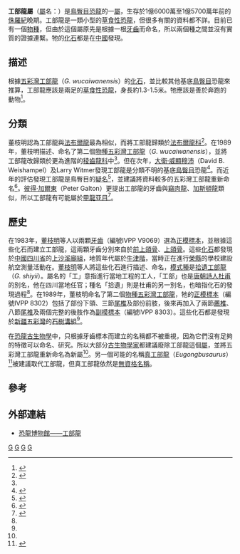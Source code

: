 {{Automatic Taxobox
| taxon = Gongbusaurus
| fossil_range = [[侏羅紀|侏羅紀]]後期, {{Fossil range|160|157}}
| image = Gongbusaurus wucaiwanensis.png
| image_caption = 「五彩灣工部龍」的頭骨化石
| authority = [[董枝明|Dong]] ''et al.'', 1983
| type_species = '''拾遺工部龍<br />''Gongbusaurus shiyii'''''
| type_species_authority = Dong, Zhou, & Zhang, 1983

}}

'''工部龍屬'''（[[屬|屬]]名：{{lang|la|''Gongbusaurus''}}）是[[鳥臀目|鳥臀目]][[恐龍|恐龍]]的一[[屬|屬]]，生存於1億6000萬至1億5700萬年前的[[侏羅紀|侏羅紀]]晚期。工部龍是一類小型的[[草食性|草食性]][[恐龍|恐龍]]，但很多有關的資料都不詳。目前已有一個[[物種|物種]]，但由於這個屬原先是根據一根[[牙齒|牙齒]]而命名，所以兩個種之間並沒有實質的證據連繫。牠的[[化石|化石]]都是在[[中國|中國]]發現。

==描述== 
根據[[五彩灣工部龍|五彩灣工部龍]]（''G. wucaiwanensis''）的[[化石|化石]]，並比較其他基底[[鳥臀目|鳥臀目]]恐龍來推算，工部龍應該是兩足的[[草食性|草食性]][[恐龍|恐龍]]，身長約1.3-1.5米。牠應該是善於奔跑的動物<ref name=DZ89>{{cite journal |author=Dong Zhiming |year=1989 |title=On a small ornithopod (''Gongbusaurus wucaiwanensis'' sp. nov.) from Kelamaili, Junggar Basin, Xinjiang, China |journal=Vertebrata PalAsiatica |volume=27 |issue=2 |pages=140-146}}</ref>。

==分類==
董枝明認為工部龍與[[法布爾龍|法布爾龍]]最為相似，而將工部龍歸類於[[法布爾龍科|法布爾龍科]]<ref name=DZZ83>{{cite journal |author=Dong Zhiming |coauthors=Zhou Shiwu; and Zhang Zicheng |year=1983 |title=Dinosaurs from the Jurassic of Sichuan |journal=Palaeontologica Sinica, New Series C |volume=162 |issue=23 |pages=1-145 |language=zh}}</ref>。在1989年，董枝明描述、命名了第二個[[物種|物種]][[五彩灣工部龍|五彩灣工部龍]]（''G. wucaiwanensis''），並將工部龍改歸類於更為進階的[[稜齒龍科|稜齒龍科]]中<ref name=DZ89/>。但在次年，[[大衛·威顯穆沛|大衛·威顯穆沛]]（David B. Weishampel）及Larry Witmer發現工部龍是分類不明的基底[[鳥臀目|鳥臀目]]恐龍<ref name=WW90>{{cite book |last=Weishampel |first=David B. |coauthors=and Witmer, Lawrence M. |editor=Weishampel, David B.; Dodson, Peter; and Osmólska, Halszka (eds.)|title=The Dinosauria |edition=1st |year=1990 |publisher=University of California Press |location=Berkeley |isbn=0-520-06727-4 |pages=416-425 |chapter=''Lesothosaurus'', ''Pisanosaurus'', and ''Technosaurus''}}</ref>。而近年的評估發現工部龍是鳥臀目的[[疑名|疑名]]<ref name=NWW04>{{cite book |last=Norman |first=David B. |coauthors=Witmer, Larry M.; and Weishampel, David B. |editor=Weishampel, David B.; Dodson, Peter; and Osmólska, Halszka (eds.)|title=The Dinosauria |url=https://archive.org/details/dinosauriandedit00weis |edition=2nd |year= 2004 |publisher=University of California Press |location=Berkeley |isbn=0-520-24209-2 |pages=[https://archive.org/details/dinosauriandedit00weis/page/325 325]-334 |chapter=Basal Ornithischia}}</ref>，並建議將資料較多的五彩灣工部龍重新命名<ref name=NSWC04>{{cite book |last=Norman |first=David B. |coauthors=Sues, Hans-Dieter; Witmer, Larry M.; and Coria, Rodolfo A. |editor=Weishampel, David B.; Dodson, Peter; and Osmólska, Halszka (eds.)|title=The Dinosauria |url=https://archive.org/details/dinosauriandedit00weis |edition=2nd |year= 2004|publisher=University of California Press |location=Berkeley |isbn=0-520-24209-2 |pages=[https://archive.org/details/dinosauriandedit00weis/page/393 393]–412 |chapter=Basal Ornithopoda}}</ref>。[[彼得·加爾東|彼得·加爾東]]（Peter Galton）更提出工部龍的牙齒與[[竊肉龍|竊肉龍]]、[[加斯頓龍|加斯頓龍]]類似，所以工部龍有可能屬於[[甲龍亚目|甲龍亚目]]<ref name=PMG06>{{cite book |last=Galton |first=Peter M. |year=2006 |chapter=Teeth of ornithischian dinosaurs (mostly Ornithopoda) from the Morrison Formation (Upper Jurassic) of the western United States |editor=Carpenter, Kenneth (ed.) |title=Horns and Beaks: Ceratopsian and Ornithopod Dinosaurs |publisher=Indiana University Press |location=Bloomington and Indianapolis |pages=17–47 |isbn=0-253-34817-X }}</ref>。

==歷史==
在1983年，[[董枝明|董枝明]]等人以兩顆[[牙齒|牙齒]]（編號IVPP V9069）選為[[正模標本|正模標本]]，並根據這些化石而建立工部龍，這兩顆牙齒分別來自於[[前上頜骨|前上頜骨]]、[[上頜骨|上頜骨]]。這些[[化石|化石]]都發現於[[中國|中國]][[四川省|四川省]]的[[上沙溪廟組|上沙溪廟組]]，地質年代屬於[[牛津階|牛津階]]，當時正在進行[[榮縣|榮縣]]的學校建設航空測量活動在。[[董枝明|董枝明]]等人將這些化石進行描述、命名，[[模式種|模式種]]是[[拾遺工部龍|拾遺工部龍]]（''G. shiyii''）。屬名的「工」意指進行當地工程的工人，「工部」也是[[唐朝|唐朝]][[詩人|詩人]][[杜甫|杜甫]]的別名，他在四川當地任官；種名「拾遺」則是杜甫的另一別名，也暗指化石的發現過程<ref name=DZZ83/>。在1989年，董枝明命名了第二個[[物種|物種]][[五彩灣工部龍|五彩灣工部龍]]，牠的[[正模標本|正模標本]]（編號IVPP 8302）包括了部份下頜、三節[[尾椎|尾椎]]及部份前肢，後來再加入了兩節[[薦椎|薦椎]]、八節[[尾椎|尾椎]]及兩個完整的後肢作為[[副模標本|副模標本]]（編號IVPP 8303）。這些化石都是發現於[[新疆|新疆]][[五彩灣|五彩灣]]的[[石樹溝組|石樹溝組]]<ref name=DZ89/>。

在[[恐龍|恐龍]][[古生物學|古生物學]]中，只根據牙齒標本而建立的名稱都不被重視，因為它們沒有足夠的特徵可以命名、研究。所以大部分[[古生物學家|古生物學家]]都建議廢除工部龍這個[[屬|屬]]，並將五彩灣工部龍重新命名為新屬<ref name=NSWC04/>。另一個可能的名稱[[真工部龍|真工部龍]]（''Eugongbusaurus''）<ref name=FK99>{{cite book |last=Knoll |first=Fabien |year=1999 |chapter=The family Fabrosauridae |editors=Canudo, J.I.; and Cuenca-Bescós, G. (eds.) |title=IV European Workshop on Vertebrate Palaeontology, Albarracin (Teruel, Spain), junio de 1999. Programme and Abstracts, Field guide |publisher=Servicio Publicaciones Universidad de Zaragoza |pages=54}}</ref>被建議取代工部龍，但真工部龍依然是[[無資格名稱|無資格名稱]]。

==參考==
{{reflist}}

==外部連結==
* [https://web.archive.org/web/20070611205421/http://www.dinosaur.net.cn/museum/Gongbusaurus.htm 恐龍博物館——工部龍]
{{Taxonbar|from=Q1656761}}

[[Category:亞洲恐龍|G]]
[[Category:侏羅紀恐龍|G]]
[[Category:鳥臀目|G]]
[[Category:可疑的恐龍|G]]